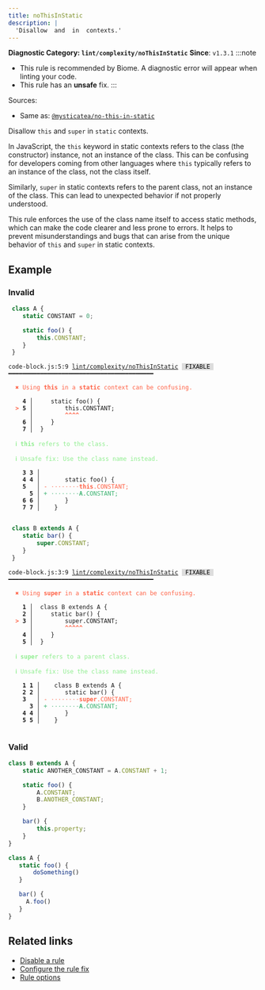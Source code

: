 ```yaml
---
title: noThisInStatic
description: |
  'Disallow  and  in  contexts.'
---
```


**Diagnostic Category: `lint/complexity/noThisInStatic`**
<Tabs>
<TabItem label="JavaScript (and super languages)" icon="seti:javascript">
**Since**: `v1.3.1`
:::note
- This rule is recommended by Biome. A diagnostic error will appear when linting your code.
- This rule has an **unsafe** fix.
:::

Sources: 
- Same as: <a href="https://github.com/mysticatea/eslint-plugin/blob/master/docs/rules/no-this-in-static.md" target="_blank"><code>@mysticatea/no-this-in-static</code></a>

Disallow `this` and `super` in `static` contexts.

In JavaScript, the `this` keyword in static contexts refers to the class (the constructor) instance,
not an instance of the class. This can be confusing for developers coming from other languages where
`this` typically refers to an instance of the class, not the class itself.

Similarly, `super` in static contexts refers to the parent class, not an instance of the class.
This can lead to unexpected behavior if not properly understood.

This rule enforces the use of the class name itself to access static methods,
which can make the code clearer and less prone to errors. It helps to prevent
misunderstandings and bugs that can arise from the unique behavior of `this` and `super` in static contexts.

## Example

### Invalid

```js
 class A {
    static CONSTANT = 0;

    static foo() {
        this.CONSTANT;
    }
 }
```

<pre class="language-text"><code class="language-text">code-block.js:5:9 <a href="https://biomejs.dev/linter/rules/no-this-in-static">lint/complexity/noThisInStatic</a> <span style="color: #000; background-color: #ddd;"> FIXABLE </span> ━━━━━━━━━━━━━━━━━━━━━━━━━━━━━━━━━━━━━━━━━<br /><br /><strong><span style="color: Tomato;">  </span></strong><strong><span style="color: Tomato;">✖</span></strong> <span style="color: Tomato;">Using </span><span style="color: Tomato;"><strong>this</strong></span><span style="color: Tomato;"> in a </span><span style="color: Tomato;"><strong>static</strong></span><span style="color: Tomato;"> context can be confusing.</span><br />  <br />    <strong>4 │ </strong>    static foo() &#123;<br /><strong><span style="color: Tomato;">  </span></strong><strong><span style="color: Tomato;">&gt;</span></strong> <strong>5 │ </strong>        this.CONSTANT;<br />   <strong>   │ </strong>        <strong><span style="color: Tomato;">^</span></strong><strong><span style="color: Tomato;">^</span></strong><strong><span style="color: Tomato;">^</span></strong><strong><span style="color: Tomato;">^</span></strong><br />    <strong>6 │ </strong>    &#125;<br />    <strong>7 │ </strong> &#125;<br />  <br /><strong><span style="color: lightgreen;">  </span></strong><strong><span style="color: lightgreen;">ℹ</span></strong> <span style="color: lightgreen;"><strong>this</strong></span><span style="color: lightgreen;"> refers to the class.</span><br />  <br /><strong><span style="color: lightgreen;">  </span></strong><strong><span style="color: lightgreen;">ℹ</span></strong> <span style="color: lightgreen;">Unsafe fix</span><span style="color: lightgreen;">: </span><span style="color: lightgreen;">Use the class name instead.</span><br />  <br />    <strong>3</strong> <strong>3</strong><strong> │ </strong>  <br />    <strong>4</strong> <strong>4</strong><strong> │ </strong>      static foo() &#123;<br />    <strong>5</strong>  <strong> │ </strong><span style="color: Tomato;">-</span> <span style="color: Tomato;"><span style="opacity: 0.8;">·</span></span><span style="color: Tomato;"><span style="opacity: 0.8;">·</span></span><span style="color: Tomato;"><span style="opacity: 0.8;">·</span></span><span style="color: Tomato;"><span style="opacity: 0.8;">·</span></span><span style="color: Tomato;"><span style="opacity: 0.8;">·</span></span><span style="color: Tomato;"><span style="opacity: 0.8;">·</span></span><span style="color: Tomato;"><span style="opacity: 0.8;">·</span></span><span style="color: Tomato;"><span style="opacity: 0.8;">·</span></span><span style="color: Tomato;"><strong>t</strong></span><span style="color: Tomato;"><strong>h</strong></span><span style="color: Tomato;"><strong>i</strong></span><span style="color: Tomato;"><strong>s</strong></span><span style="color: Tomato;">.</span><span style="color: Tomato;">C</span><span style="color: Tomato;">O</span><span style="color: Tomato;">N</span><span style="color: Tomato;">S</span><span style="color: Tomato;">T</span><span style="color: Tomato;">A</span><span style="color: Tomato;">N</span><span style="color: Tomato;">T</span><span style="color: Tomato;">;</span><br />      <strong>5</strong><strong> │ </strong><span style="color: MediumSeaGreen;">+</span> <span style="color: MediumSeaGreen;"><span style="opacity: 0.8;">·</span></span><span style="color: MediumSeaGreen;"><span style="opacity: 0.8;">·</span></span><span style="color: MediumSeaGreen;"><span style="opacity: 0.8;">·</span></span><span style="color: MediumSeaGreen;"><span style="opacity: 0.8;">·</span></span><span style="color: MediumSeaGreen;"><span style="opacity: 0.8;">·</span></span><span style="color: MediumSeaGreen;"><span style="opacity: 0.8;">·</span></span><span style="color: MediumSeaGreen;"><span style="opacity: 0.8;">·</span></span><span style="color: MediumSeaGreen;"><span style="opacity: 0.8;">·</span></span><span style="color: MediumSeaGreen;"><strong>A</strong></span><span style="color: MediumSeaGreen;">.</span><span style="color: MediumSeaGreen;">C</span><span style="color: MediumSeaGreen;">O</span><span style="color: MediumSeaGreen;">N</span><span style="color: MediumSeaGreen;">S</span><span style="color: MediumSeaGreen;">T</span><span style="color: MediumSeaGreen;">A</span><span style="color: MediumSeaGreen;">N</span><span style="color: MediumSeaGreen;">T</span><span style="color: MediumSeaGreen;">;</span><br />    <strong>6</strong> <strong>6</strong><strong> │ </strong>      &#125;<br />    <strong>7</strong> <strong>7</strong><strong> │ </strong>   &#125;<br />  <br /></code></pre>

```js
 class B extends A {
    static bar() {
        super.CONSTANT;
    }
 }
```

<pre class="language-text"><code class="language-text">code-block.js:3:9 <a href="https://biomejs.dev/linter/rules/no-this-in-static">lint/complexity/noThisInStatic</a> <span style="color: #000; background-color: #ddd;"> FIXABLE </span> ━━━━━━━━━━━━━━━━━━━━━━━━━━━━━━━━━━━━━━━━━<br /><br /><strong><span style="color: Tomato;">  </span></strong><strong><span style="color: Tomato;">✖</span></strong> <span style="color: Tomato;">Using </span><span style="color: Tomato;"><strong>super</strong></span><span style="color: Tomato;"> in a </span><span style="color: Tomato;"><strong>static</strong></span><span style="color: Tomato;"> context can be confusing.</span><br />  <br />    <strong>1 │ </strong> class B extends A &#123;<br />    <strong>2 │ </strong>    static bar() &#123;<br /><strong><span style="color: Tomato;">  </span></strong><strong><span style="color: Tomato;">&gt;</span></strong> <strong>3 │ </strong>        super.CONSTANT;<br />   <strong>   │ </strong>        <strong><span style="color: Tomato;">^</span></strong><strong><span style="color: Tomato;">^</span></strong><strong><span style="color: Tomato;">^</span></strong><strong><span style="color: Tomato;">^</span></strong><strong><span style="color: Tomato;">^</span></strong><br />    <strong>4 │ </strong>    &#125;<br />    <strong>5 │ </strong> &#125;<br />  <br /><strong><span style="color: lightgreen;">  </span></strong><strong><span style="color: lightgreen;">ℹ</span></strong> <span style="color: lightgreen;"><strong>super</strong></span><span style="color: lightgreen;"> refers to a parent class.</span><br />  <br /><strong><span style="color: lightgreen;">  </span></strong><strong><span style="color: lightgreen;">ℹ</span></strong> <span style="color: lightgreen;">Unsafe fix</span><span style="color: lightgreen;">: </span><span style="color: lightgreen;">Use the class name instead.</span><br />  <br />    <strong>1</strong> <strong>1</strong><strong> │ </strong>   class B extends A &#123;<br />    <strong>2</strong> <strong>2</strong><strong> │ </strong>      static bar() &#123;<br />    <strong>3</strong>  <strong> │ </strong><span style="color: Tomato;">-</span> <span style="color: Tomato;"><span style="opacity: 0.8;">·</span></span><span style="color: Tomato;"><span style="opacity: 0.8;">·</span></span><span style="color: Tomato;"><span style="opacity: 0.8;">·</span></span><span style="color: Tomato;"><span style="opacity: 0.8;">·</span></span><span style="color: Tomato;"><span style="opacity: 0.8;">·</span></span><span style="color: Tomato;"><span style="opacity: 0.8;">·</span></span><span style="color: Tomato;"><span style="opacity: 0.8;">·</span></span><span style="color: Tomato;"><span style="opacity: 0.8;">·</span></span><span style="color: Tomato;"><strong>s</strong></span><span style="color: Tomato;"><strong>u</strong></span><span style="color: Tomato;"><strong>p</strong></span><span style="color: Tomato;"><strong>e</strong></span><span style="color: Tomato;"><strong>r</strong></span><span style="color: Tomato;">.</span><span style="color: Tomato;">C</span><span style="color: Tomato;">O</span><span style="color: Tomato;">N</span><span style="color: Tomato;">S</span><span style="color: Tomato;">T</span><span style="color: Tomato;">A</span><span style="color: Tomato;">N</span><span style="color: Tomato;">T</span><span style="color: Tomato;">;</span><br />      <strong>3</strong><strong> │ </strong><span style="color: MediumSeaGreen;">+</span> <span style="color: MediumSeaGreen;"><span style="opacity: 0.8;">·</span></span><span style="color: MediumSeaGreen;"><span style="opacity: 0.8;">·</span></span><span style="color: MediumSeaGreen;"><span style="opacity: 0.8;">·</span></span><span style="color: MediumSeaGreen;"><span style="opacity: 0.8;">·</span></span><span style="color: MediumSeaGreen;"><span style="opacity: 0.8;">·</span></span><span style="color: MediumSeaGreen;"><span style="opacity: 0.8;">·</span></span><span style="color: MediumSeaGreen;"><span style="opacity: 0.8;">·</span></span><span style="color: MediumSeaGreen;"><span style="opacity: 0.8;">·</span></span><span style="color: MediumSeaGreen;"><strong>A</strong></span><span style="color: MediumSeaGreen;">.</span><span style="color: MediumSeaGreen;">C</span><span style="color: MediumSeaGreen;">O</span><span style="color: MediumSeaGreen;">N</span><span style="color: MediumSeaGreen;">S</span><span style="color: MediumSeaGreen;">T</span><span style="color: MediumSeaGreen;">A</span><span style="color: MediumSeaGreen;">N</span><span style="color: MediumSeaGreen;">T</span><span style="color: MediumSeaGreen;">;</span><br />    <strong>4</strong> <strong>4</strong><strong> │ </strong>      &#125;<br />    <strong>5</strong> <strong>5</strong><strong> │ </strong>   &#125;<br />  <br /></code></pre>

### Valid

```js
class B extends A {
    static ANOTHER_CONSTANT = A.CONSTANT + 1;

    static foo() {
        A.CONSTANT;
        B.ANOTHER_CONSTANT;
    }

    bar() {
        this.property;
    }
}
```

```js
class A {
   static foo() {
       doSomething()
   }

   bar() {
     A.foo()
   }
}
```

## Related links

- [Disable a rule](/linter/#disable-a-lint-rule)
- [Configure the rule fix](/linter#configure-the-rule-fix)
- [Rule options](/linter/#rule-options)

</TabItem>
</Tabs>

